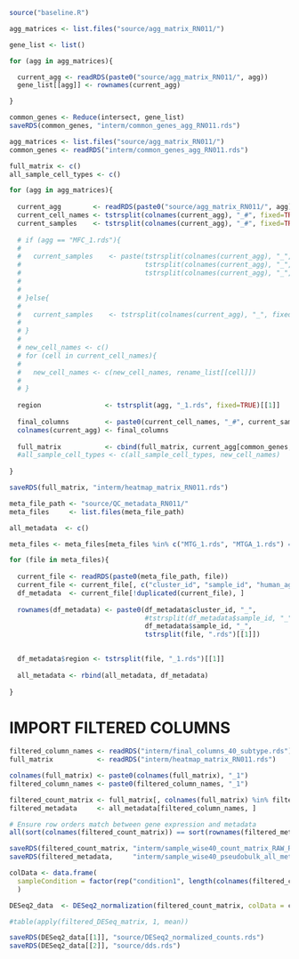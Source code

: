 
```{r}

source("baseline.R")

```


```{r}

agg_matrices <- list.files("source/agg_matrix_RN011/")

gene_list <- list()

for (agg in agg_matrices){

  current_agg <- readRDS(paste0("source/agg_matrix_RN011/", agg))
  gene_list[[agg]] <- rownames(current_agg)

}

common_genes <- Reduce(intersect, gene_list)
saveRDS(common_genes, "interm/common_genes_agg_RN011.rds")

```


```{r}

agg_matrices <- list.files("source/agg_matrix_RN011/")
common_genes <- readRDS("interm/common_genes_agg_RN011.rds")

full_matrix <- c()
all_sample_cell_types <- c()

for (agg in agg_matrices){
  
  current_agg        <- readRDS(paste0("source/agg_matrix_RN011/", agg))
  current_cell_names <- tstrsplit(colnames(current_agg), "_#", fixed=TRUE)[[1]]
  current_samples    <- tstrsplit(colnames(current_agg), "_#", fixed=TRUE)[[2]]
  
  # if (agg == "MFC_1.rds"){
  #   
  #   current_samples    <- paste(tstrsplit(colnames(current_agg), "_", fixed=TRUE)[[2]],
  #                               tstrsplit(colnames(current_agg), "_", fixed=TRUE)[[3]],
  #                               tstrsplit(colnames(current_agg), "_", fixed=TRUE)[[4]], sep = "_")
  #                               
  #   
  # }else{
  #   
  #   current_samples    <- tstrsplit(colnames(current_agg), "_", fixed=TRUE)[[2]]
  #   
  # }
  # 
  # new_cell_names <- c()
  # for (cell in current_cell_names){
  #   
  #   new_cell_names <- c(new_cell_names, rename_list[[cell]])
  #   
  # }
  
  region                <- tstrsplit(agg, "_1.rds", fixed=TRUE)[[1]]
  
  final_columns         <- paste0(current_cell_names, "_#", current_samples, "_", rep(region, length(current_samples)))
  colnames(current_agg) <- final_columns
  
  full_matrix           <- cbind(full_matrix, current_agg[common_genes, ])
  #all_sample_cell_types <- c(all_sample_cell_types, new_cell_names)
  
}

```


```{r}

saveRDS(full_matrix, "interm/heatmap_matrix_RN011.rds")

```



```{r}

meta_file_path <- "source/QC_metadata_RN011/"
meta_files     <- list.files(meta_file_path)

all_metadata  <- c()

meta_files <- meta_files[meta_files %in% c("MTG_1.rds", "MTGA_1.rds") == FALSE]

for (file in meta_files){
  
  current_file <- readRDS(paste0(meta_file_path, file))
  current_file <- current_file[, c("cluster_id", "sample_id", "human_age", "sex")]
  df_metadata  <- current_file[!duplicated(current_file), ]
  
  rownames(df_metadata) <- paste0(df_metadata$cluster_id, "_", 
                                  #tstrsplit(df_metadata$sample_id, "_")[[1]], "_",
                                  df_metadata$sample_id, "_",
                                  tstrsplit(file, ".rds")[[1]])

  
  df_metadata$region <- tstrsplit(file, "_1.rds")[[1]]
  
  all_metadata <- rbind(all_metadata, df_metadata)
  
}


```

# IMPORT FILTERED COLUMNS

```{r}

filtered_column_names <- readRDS("interm/final_columns_40_subtype.rds")
full_matrix           <- readRDS("interm/heatmap_matrix_RN011.rds")

colnames(full_matrix) <- paste0(colnames(full_matrix), "_1")
filtered_column_names <- paste0(filtered_column_names, "_1")

filtered_count_matrix <- full_matrix[, colnames(full_matrix) %in% filtered_column_names]
filtered_metadata     <- all_metadata[filtered_column_names, ]

# Ensure row orders match between gene expression and metadata
all(sort(colnames(filtered_count_matrix)) == sort(rownames(filtered_metadata)))

```


```{r}

saveRDS(filtered_count_matrix, "interm/sample_wise40_count_matrix_RAW_RN011.rds")
saveRDS(filtered_metadata,     "interm/sample_wise40_pseudobulk_all_metadata_RN011.rds")

```

```{r}

colData <- data.frame(
  sampleCondition = factor(rep("condition1", length(colnames(filtered_count_matrix)))) # Assuming 10 samples
  )

DESeq2_data  <- DESeq2_normalization(filtered_count_matrix, colData = colData)

#table(apply(filtered_DESeq_matrix, 1, mean))

saveRDS(DESeq2_data[[1]], "source/DESeq2_normalized_counts.rds")
saveRDS(DESeq2_data[[2]], "source/dds.rds")


```


